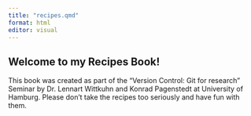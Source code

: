 ```yaml
---
title: "recipes.qmd"
format: html
editor: visual
---
```


## Welcome to my Recipes Book!

This book was created as part of the "Version Control: Git for research" Seminar by Dr. Lennart Wittkuhn and Konrad Pagenstedt at University of Hamburg. Please don't take the recipes too seriously and have fun with them.

\
